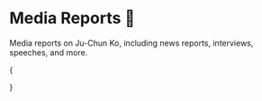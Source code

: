 
# Media Reports 📰

Media reports on Ju-Chun Ko, including news reports, interviews, speeches, and more.

{<Cards className="mt-8 grid-cols-1 sm:grid-cols-2 md:grid-cols-1 lg:grid-cols-2 xl:grid-cols-3 gap-5 gap-y-8">

<YoutubeCard
  title="War Room Launched 2023/12/28"
  videoId="3Z1Mv5ZtvVM"
  description="Net marvels at world's smartest graduate. How strong is the at-large Blue's Ju-Chun Ko? Secrets of a blockchain legislator's at-large nomination: Turning Web3 with Hou Yu-ih?"
/>
<YoutubeCard
  title="Blue’s At-Large Showcase Their Strength! 'Dr. JC' Ju-Chun Ko and Chen Ching-Hui's First Press Conference"
  videoId="eon7YcFBLJ8"
  description="KMT recently announced the list of at-large candidates, among them, blockchain expert 'Dr. JC' Ju-Chun Ko was a highlight! His first press conference showcased his strength, criticizing the ruling DPP's failures while also supporting team leader Hou Yu-ih's policies."
/>
<YoutubeCard
  title="A Highlight? Blue’s At-Large Stuns with 'World's Smartest Graduate'"
  videoId="Z-uAqE3sjro"
  description="KMT recently revealed their list of at-large legislators, in addition to former Kaohsiung Mayor Han Kuo-yu ranking first, there were many notable candidates, among them blockchain expert Ju-Chun Ko. He was the first Taiwanese graduate from Singularity University, co-founded by Google and NASA in Silicon Valley, USA, known as the world's smartest university, admitting only 80 to 100 elites annually, with faculty including famous film director James Cameron, and internet pioneer Vint Cerf."
/>
<YoutubeCard
  title="The Development Trends of Artificial Intelligence and Cross-Disciplinary Technology Education, Interview with Dr. Ju-Chun Ko"
  videoId="eBMhjuQwTno"
  description="AI and blockchain expert 'Dr. JC' Ju-Chun Ko, the first Taiwanese graduate from Singularity University co-founded by Google and NASA, dubbed as 'the world's smartest university', also runs the Podcast channel 'Dr. JC’s Friends Talk', now a KMT at-large legislative nominee."
/>
<YoutubeCard
  title="Political Novice! Blue’s At-Large 3rd 'Dr. JC' Joins the Ranks"
  videoId="1Xf5km1b5Kg"
  description="Today (1/8), the CEC held the first political party TV policy presentation meeting in election history. The KMT 2024 at-large legislator list featured many new faces, among them ranked at-large third, known as blockchain and AI expert 'Dr. JC' Ju-Chun Ko, not only famous in the 'coin circle' but also had joined the current Minister of Digital Development Audrey Tang in a podcast discussion on technology. In addition, ranked 15th, the female diplomat Wu Liang-Yi, was an important staff for Hou Yu-ih and Hou Ming-Feng's visits to the USA and Southeast Asia. The KMT actively recruits new political faces, aiming to attract support from centrist voters."
/>
<YoutubeCard
  title="Interview/The National Assembly is like a blockchain of 113 nodes! 'Dr. JC' Ju-Chun Ko seeks consensus, hoping for a technological future"
  videoId="OeGOFk6uyjw"
  description="'Dr. JC' Ju-Chun Ko, from podcast host to venturing into the Legislative Yuan, believes AI could code, record podcasts or teach, he wants to do things AI hasn’t thought of doing, 'This is what we should challenge in our era'."
/>
<YoutubeCard
  title="Technology Legislator 'Dr. JC', Virtual World Ferryman [Who's for Breakfast] 2024.02.06"
  videoId="pZJ50cFExN0"
  description="Instantly became a fan of Dr. JC this episode! How could the KMT find someone who can explain complex expertise in simple, understandable language for the average person?"
/>
<YoutubeCard
  title="2024-01-25 ‘POP Citizens’ Zhang Yu-xuan Interviews Ju-Chun Ko Discussing 'New “Tech” Legislator “Dr. JC” Kickstarting Technological Reform from the National Assembly!'"
  videoId="pjvylYXK2dE"
  description="New “Tech” Legislator “Dr. JC” Kickstarting Technological Reform from the National Assembly!"
/>

<YoutubeCard
  title="Dr. JC Ju-Chun Ko Strikes, Blockchain Expert Enters the Legislative Yuan｜SETN.com"
  videoId="aW7f-Evlwys"
  description="In the new National Assembly, Ju-Chun Ko, ranked third among KMT at-large legislators, known as Dr. JC, not only researches AI but is also a blockchain expert, becoming the first 'blockchain legislator'. Calling himself a 'geek', Ju-Chun Ko is quite renowned in the virtual currency circle, now that he’s a legislator, how will he apply his expertise to supplement the regulations for Taiwan’s 'Island of Technology'? A new force in the National Assembly."
/>

<YoutubeCard
  title="KMT At-Large Ju-Chun Ko, Blockchain Legislator Promotes 'Advanced Congress' | Public Television Taiwanese Channel | 20240130"
  videoId="zMgQAMkS4vc"
  description="Technology is always progressing, with AI and blockchain being hot topics in recent years. Today's New National Assembly special introduces the country's first 'blockchain legislator', Ju-Chun Ko, ranked third on the KMT at-large list, he is a part-time assistant professor at the National Taiwan University Information etc.; also runs a Podcast, broadcasting new technological developments, known as 'Dr. JC'. He says blockchain and virtual currencies in Taiwan are often associated with scams and bad practices, but emerging technology is a global trend. Entering the National Assembly in the future, he plans to use legislation to block the gaps that allow emerging technologies to be misused, combining Taiwan's talent advantage, leading Taiwan to another level."
/>

<YoutubeCard
  title="The Development Trends of Artificial Intelligence and Cross-Disciplinary Technology Education, Interview with Dr. Ju-Chun Ko ft.@dr.juchunko"
  videoId="eBMhjuQwTno"
  description="AI and blockchain expert 'Dr. JC' Ju-Chun Ko, the first Taiwanese graduate from Google and NASA co-founded 'world's smartest university' Singularity University, also runs the Podcast channel 'Dr. JC's Friends Talk', currently a KMT at-large legislative nominee."
/>

<YoutubeCard
  title="Interview with 'Quasi-Legislator' Blockchain Expert Dr. JC! The Reasons Behind Taiwan's Lagging Technological Innovation, How We Can Win the Next 10 Years? ft. Dr. JC’s Friends Say @dr.juchunko"
  videoId="6DQZ-rlPM_Y"
  description="When I first entered the coin circle, there was almost no blockchain content in Chinese for ordinary people on the internet. At that time, 'Dr. JC’s Friends Say' was a must-listen Podcast for coin players. Many people have encountered Bitcoin, but those who have been continuously paying attention, optimistic, and even producing content for the public through bull and bear markets are few and far between. Dr. Ju-Chun Ko is a great senior all coin content creators should learn from. It's truly an honor to have the opportunity to consult him about his journey and insights into the coin circle right before he takes his next step in expanding his influence. Otherwise, being so busy with his multiple jobs, he won't have time!"
/>

<YoutubeCard
  title="The Pop Science Challenge! Listen to Dr. JC’s Blunt Analysis on 'Blockchain', 'NFT', 'Web 3.0' feat. Dr. Ju-Chun Ko | Tech Island Podcast"
  videoId="dtqNOW_X2TU"
  description="Through the trials and inspirations of Singularity University, Dr. JC returns to Taiwan to start the ‘Planting Flowers Path’, becoming a disseminator of knowledge, especially regarding the current hot keywords 'Blockchain', 'Web 3.0', 'Metaverse', 'NFT', Dr. JC has his own observations and understandings. How should we embrace new technology and face the emerging digital era? Listen to Dr. JC's straightforward interpretation."
/>

<YoutubeCard
  title="23.03.03【Financial Wake-up Call】Dr. Ju-Chun Ko Guides Through 'Metaverse' Analyzing the Future Aspect of the Next-Generation Internet"
  videoId="vStG_BWzrfg"
  description="Host: Chen Feng-hsin Guest: Ju-Chun Ko, Part-time Assistant Professor, Taipei University College of Information Network and Multimedia Research Institute. Topic: 'Metaverse' by Tianxia Cultural Program Time: Monday to Friday 7:00-9:00am Broadcast Date: 2023.03.03"
/>

<YoutubeCard
  title="【#Online Face-to-Face】Dr. JC is here! Not only Audrey Tang is a tech freak! Expertise in digital development! 20231228 @CtiTv @HotNewsTalk"
  videoId="xw79SMqVIm4"
  description="#Face-to-Face #Online Face-to-Face Polls #Zhang Jie Fan #Fan Ge #Ju-Chun Ko #The power of supervision in Zhongtian #2024 Annihilate Dongchang #Dr. JC #AI #KMT #At-large #2024 #President #Legislator #Election #Zhongtian TV #Big News Explosive Gossip Host: Zhang Jie Fan Guest: KMT at-large legislative candidate Ju-Chun Ko"
/>

<YoutubeCard
  title="【Jason’s Great Chat】 Interview with 'Dr. JC’s Friends Say' Podcast Host Ju-Chun Ko | Podcast EP56 Highlights"
  videoId="mHJ7PnWD7U4"
  description="Guest: 'Dr. JC’s Friends Say' Podcast Host, Associate Professor of Interactive Design, Taipei University of Technology, Ju-Chun Ko. This episode highlights: ☑️ You attended 'Singularity University' in 2014, please briefly introduce Singularity University and the moment you decided to crowdfund your tuition. ☑️ What was the most memorable gain during this program? And what opportunity led you to blockchain? ☑️ You regularly introduce blockchain knowledge on 'Dr. JC’s Friends Say' Podcast, what was the moment that made you decide to continuously release 'Dr. JC’s Friends Say' anniversary NFT last year? ☑️ From the 'Singularity University' fundraising project to 'Dr. JC’s Friends Say' Podcast, what has been your motivation for sharing technological knowledge? ☑️ As a coin circle expert and university professor, what do you think about young people crazily buying NFTs? Any advice or caution for blockchain newbies? ☑️ Apart from blockchain applications like NFT, what other possibilities do you think the 'Metaverse' still holds?"
/>
<YoutubeCard
  title="Escalator: Walk on the Left Side #92 Ju-Chun Ko (JC) - From Liberal Arts to Doctor of Information, from NTU Assistant Professor to Legislator, Finding Your Life's Singular Point"
  videoId="tRyTpnjuGk4"
  description="Ju-Chun Ko (JC) is the most interdisciplinary person I have interviewed. From liberal arts to a science PhD, with backgrounds in both technology and design, from entrepreneurship in hardware to being a professor at NTU and soon to become a legislator! What kind of growing environment enables JC to cross so many fields? How does he think and make decisions? How does he disregard others' opinions? This episode delves into JC's fascinating life journey!"
/>

<YoutubeCard
  title="18.09.10【Chang Da-Chun Soaks in the News】JC Ju-Chun Ko on 'Linking Virtual and Real: The SELF Entertainment Ecosystem Plan'"
  videoId="fqtAjDVIMWE"
  description="Host: Chang Da-Chun Guest: Ju-Chun Ko, Professor of Interactive Design at Taipei Tech, Co-founder & Blockchain Technology Consultant of ELF Topic: Expert Knowledge - Linking Virtual and Real: The SELF Entertainment Ecosystem Plan"
/>

<YoutubeCard
  title="NFT Fever Continues! Bored Ape Sells Land, aMEI Gifts Unique Edition, 'JC' Ju-Chun Ko Decrypts｜Mirror World Weekend Mixer #MirrorNews"
  videoId="_Mgs3gBJAMg"
  description="NFT, Non-Fungible Token, has been the hottest financial term over the past year, with many becoming rich overnight thanks to NFTs. From celebrities to the general public, everyone wants a piece of the action. Now, from issuing to investing in NFTs, it's a prominent discipline. Some say the volume of NFT transactions is shrinking, moving towards a bubble, but the Bored Ape Yacht Club (BAYC), the kings of NFTs, recently sold 'Otherside' metaverse land, selling out in just a few days and grossing $300 million! Some claim NFTs are a Ponzi scheme, with 95% of NFTs eventually becoming digital waste. Yet, the 'Goddess Mei' Chang Hui Mei's 'aMEI ASMR World Tour' gives away NFTs for free, allowing 130,000 viewers to forever hold precious memories, truly priceless! How long can NFTs continue to thrive? 'Mirror World Weekend Mixer' invites 'JC' Ju-Chun Ko, Assistant Professor of Interactive Design at Taipei Tech, and host Huang Sheng Kai for an in-depth interview on the latest developments and challenges of NFTs. Every Sunday, we spend half an hour inviting entrepreneurs and experts to look at important financial issues from Taiwan to the world, impacting you and me. This week, let's focus on an important global political and economic issue: Has the NFT bubble burst?"
/>

<YoutubeCard
  title="CTV News》Taiwan's First 'JC' Admitted to America's Smartest University"
  videoId="ixAF1gUGYgo"
  description="The story of Taiwan's outstanding personality—nicknamed 'JC'—successfully admitted to one of America's top universities. Known for its rigorous admission standards and cultivating world-class leaders and scholars, JC's admission signifies his extraordinary level of academic and personal achievement. Explore JC's background, his academic journey, and how he overcame challenges to reach this remarkable milestone."
/>

<YoutubeCard
  title="【Shen Media | News! Got Questions?】EP98 | 19 Days to Election! The AI Era is Coming! How Can Taiwanese Connect with New Technologies? Dan Hou-Zhi Exclusive Interview with 'JC' Ju-Chun Ko"
  videoId="_N7edW3pBbk"
  description="Shen Media | News! Got Questions?】EP98 | 19 Days to Election! The AI Era is Coming! How Can Taiwanese Connect with New Technologies? Dan Hou-Zhi Exclusive Interview with 'JC' Ju-Chun Ko. The advent of the AI era brings convenient life but also numerous concerns. Will new technologies replace a large number of human jobs? With political factions and various industries emphasizing the importance of AI, Taiwan could lose its competitive edge internationally if it misses this trend. With rampant scams in Taiwan, from internet to phone scams, what can AI do for us? Though AI is the trend, is our legal system ready? Without legal basis, could policies fail to implement? How will the integration of technology and traditional political brands create new sparks? Veteran media person Dan Hou-Zhi and AI/blockchain expert Ju-Chun Ko clarify."
/>

<YoutubeCard
  title="2014 Business Weekly Innovation Night X JC/Ju-Chun Ko Future Learning: What to Learn for the Future?"
  videoId="oRgb9JevF9A"
  description="'Technology is the power to liberate resources, the path to prosperity!' ~ Taiwan's first selected participant of the Singularity University, Ju-Chun Ko. What can you foresee about the future? What does NASA and Google's Academy of the Future teach, invisibility cloaks, glowing plants... What future have they envisioned? Ju-Chun enters wearing an invisibility cloak! The first optical camouflage suit that allows complete invisibility in front of the camera, also opening human imagination towards the future."
/>

<YoutubeCard
  title="19.06.07【Financial Wake-Up Call】Doctor Ju-Chun Ko of Taipei Tech's Interactive Design on 'Future Map'"
  videoId="M14H5Z9xu_k"
  description="Host: Chen Feng-Hsin Guest: Ju-Chun Ko, Full-time Assistant Professor of Interactive Design at Taipei Tech Topic: Commonwealth Magazine's 'Future Map: A Correct Understanding and Necessary Actions for Work, Business, and Economy.' Program Time: Monday to Friday 07:00am-09:00am Broadcast Date: 2019.06.07"
/>

</Cards>
}
